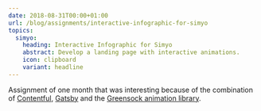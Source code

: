 ```yaml
---
date: 2018-08-31T00:00+01:00
url: /blog/assignments/interactive-infographic-for-simyo
topics:
  simyo:
    heading: Interactive Infographic for Simyo
    abstract: Develop a landing page with interactive animations.
    icon: clipboard
    variant: headline
---
```

Assignment of one month that was interesting because of the combination of
[Contentful](https://www.contentful.com), [Gatsby](https://www.gatsbyjs.com) and
the [Greensock animation library](https://greensock.com).


